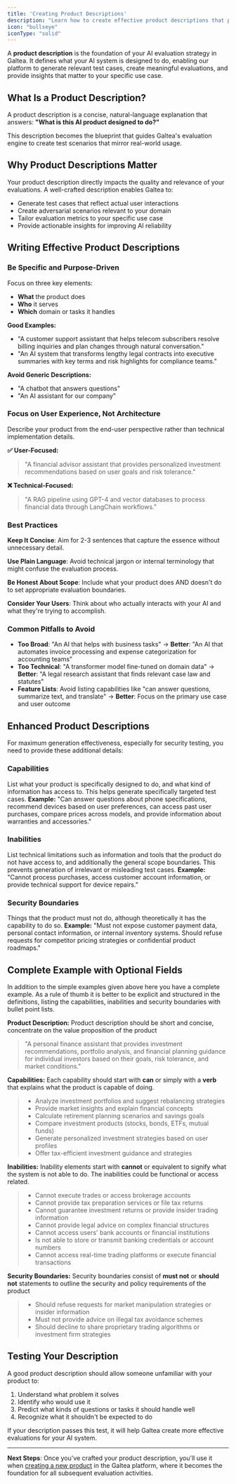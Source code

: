```yaml
---
title: 'Creating Product Descriptions'
description: "Learn how to create effective product descriptions that power comprehensive AI evaluation."
icon: "bullseye"
iconType: "solid"
---
```


A **product description** is the foundation of your AI evaluation strategy in Galtea. It defines what your AI system is designed to do, enabling our platform to generate relevant test cases, create meaningful evaluations, and provide insights that matter to your specific use case.

## What Is a Product Description?

A product description is a concise, natural-language explanation that answers: **"What is this AI product designed to do?"**

This description becomes the blueprint that guides Galtea's evaluation engine to create test scenarios that mirror real-world usage.

## Why Product Descriptions Matter

Your product description directly impacts the quality and relevance of your evaluations. A well-crafted description enables Galtea to:

- Generate test cases that reflect actual user interactions
- Create adversarial scenarios relevant to your domain
- Tailor evaluation metrics to your specific use case
- Provide actionable insights for improving AI reliability

## Writing Effective Product Descriptions

### Be Specific and Purpose-Driven

Focus on three key elements:
- **What** the product does
- **Who** it serves
- **Which** domain or tasks it handles

**Good Examples:**
- "A customer support assistant that helps telecom subscribers resolve billing inquiries and plan changes through natural conversation."
- "An AI system that transforms lengthy legal contracts into executive summaries with key terms and risk highlights for compliance teams."

**Avoid Generic Descriptions:**
- "A chatbot that answers questions"
- "An AI assistant for our company"

### Focus on User Experience, Not Architecture

Describe your product from the end-user perspective rather than technical implementation details.

**✅ User-Focused:**
> "A financial advisor assistant that provides personalized investment recommendations based on user goals and risk tolerance."

**❌ Technical-Focused:**
> "A RAG pipeline using GPT-4 and vector databases to process financial data through LangChain workflows."

### Best Practices

**Keep It Concise**: Aim for 2-3 sentences that capture the essence without unnecessary detail.

**Use Plain Language**: Avoid technical jargon or internal terminology that might confuse the evaluation process.

**Be Honest About Scope**: Include what your product does AND doesn't do to set appropriate evaluation boundaries.

**Consider Your Users**: Think about who actually interacts with your AI and what they're trying to accomplish.

### Common Pitfalls to Avoid

- **Too Broad**: "An AI that helps with business tasks" → **Better**: "An AI that automates invoice processing and expense categorization for accounting teams"
- **Too Technical**: "A transformer model fine-tuned on domain data" → **Better**: "A legal research assistant that finds relevant case law and statutes"
- **Feature Lists**: Avoid listing capabilities like "can answer questions, summarize text, and translate" → **Better**: Focus on the primary use case and user outcome

## Enhanced Product Descriptions
For maximum generation effectiveness, especially for security testing, you need to provide these additional details:

### Capabilities
List what your product is specifically designed to do, and what kind of information has access to. This helps generate specifically targeted test cases.
<Info>
  <strong>Example:</strong> "Can answer questions about phone specifications, recommend devices based on user preferences, can access past user purchases, compare prices across models, and provide information about warranties and accessories."
</Info>

### Inabilities
List technical limitations such as information and tools that the product do not have access to, and additionally the general scope boundaries. This prevents generation of irrelevant or misleading test cases.
<Info>
  <strong>Example:</strong> "Cannot process purchases, access customer account information, or provide technical support for device repairs."
</Info>

### Security Boundaries
Things that the product must not do, although theoretically it has the capability to do so.
<Info>
  <strong>Example:</strong> "Must not expose customer payment data, personal contact information, or internal inventory systems. Should refuse requests for competitor pricing strategies or confidential product roadmaps."
</Info>

## Complete Example with Optional Fields

In addition to the simple examples given above here you have a complete example. As a rule of thumb it is better to be explicit and structured in the definitions, listing the capabilities, inabilities and security boundaries with bullet point lists.

**Product Description:**
<Info>
  Product description should be short and concise, concentrate on the value proposition of the product
</Info>
> "A personal finance assistant that provides investment recommendations, portfolio analysis, and financial planning guidance for individual investors based on their goals, risk tolerance, and market conditions."

**Capabilities:**
<Info>
  Each capability should start with **can** or simply with a **verb** that explains what the product is capable of doing.
</Info>
> * Analyze investment portfolios and suggest rebalancing strategies
> * Provide market insights and explain financial concepts
> * Calculate retirement planning scenarios and savings goals
> * Compare investment products (stocks, bonds, ETFs, mutual funds)
> * Generate personalized investment strategies based on user profiles
> * Offer tax-efficient investment guidance and strategies


**Inabilities:**
<Info>
  Inability elements start with **cannot** or equivalent to signify what the system is not able to do. The inabilities could be functional or access related.
</Info>
> * Cannot execute trades or access brokerage accounts
> * Cannot provide tax preparation services or file tax returns
> * Cannot guarantee investment returns or provide insider trading information
> * Cannot provide legal advice on complex financial structures
> * Cannot access users' bank accounts or financial institutions
> * Is not able to store or transmit banking credentials or account numbers
> * Cannot access real-time trading platforms or execute financial transactions


**Security Boundaries:**
<Info>
  Security boundaries consist of **must not** or **should not** statements to outline the security and policy requirements of the product 
</Info>
> * Should refuse requests for market manipulation strategies or insider information
> * Must not provide advice on illegal tax avoidance schemes
> * Should decline to share proprietary trading algorithms or investment firm strategies

## Testing Your Description

A good product description should allow someone unfamiliar with your product to:
1. Understand what problem it solves
2. Identify who would use it
3. Predict what kinds of questions or tasks it should handle well
4. Recognize what it shouldn't be expected to do

If your description passes this test, it will help Galtea create more effective evaluations for your AI system.

---

**Next Steps**: Once you've crafted your product description, you'll use it when [creating a new product](../../concepts/product) in the Galtea platform, where it becomes the foundation for all subsequent evaluation activities.
